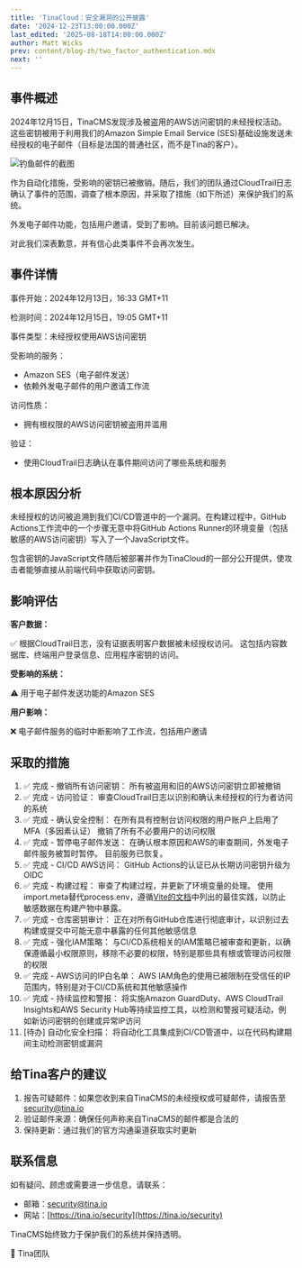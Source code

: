 ```yaml
---
title: 'TinaCloud：安全漏洞的公开披露'
date: '2024-12-23T13:00:00.000Z'
last_edited: '2025-08-18T14:00:00.000Z'
author: Matt Wicks
prev: content/blog-zh/two_factor_authentication.mdx
next: ''
---
```


## 事件概述

2024年12月15日，TinaCMS发现涉及被盗用的AWS访问密钥的未经授权活动。这些密钥被用于利用我们的Amazon Simple Email Service (SES)基础设施发送未经授权的电子邮件（目标是法国的普通社区，而不是Tina的客户）。

![钓鱼邮件的截图](/img/blog/2024-12-tinacloud-public-disclosure-security-breach/phishing-email.png "发送的邮件是法语")

作为自动化措施，受影响的密钥已被撤销。随后，我们的团队通过CloudTrail日志确认了事件的范围，调查了根本原因，并采取了措施（如下所述）来保护我们的系统。

外发电子邮件功能，包括用户邀请，受到了影响。目前该问题已解决。

对此我们深表歉意，并有信心此类事件不会再次发生。

## 事件详情

事件开始：2024年12月13日，16:33 GMT+11

检测时间：2024年12月15日，19:05 GMT+11

事件类型：未经授权使用AWS访问密钥

受影响的服务：

* Amazon SES（电子邮件发送）
* 依赖外发电子邮件的用户邀请工作流

访问性质：

* 拥有根权限的AWS访问密钥被盗用并滥用

验证：

* 使用CloudTrail日志确认在事件期间访问了哪些系统和服务

## 根本原因分析

未经授权的访问被追溯到我们CI/CD管道中的一个漏洞。在构建过程中，GitHub Actions工作流中的一个步骤无意中将GitHub Actions Runner的环境变量（包括敏感的AWS访问密钥）写入了一个JavaScript文件。

包含密钥的JavaScript文件随后被部署并作为TinaCloud的一部分公开提供，使攻击者能够直接从前端代码中获取访问密钥。

## 影响评估

**客户数据：**

✅ 根据CloudTrail日志，没有证据表明客户数据被未经授权访问。
这包括内容数据库、终端用户登录信息、应用程序密钥的访问。

**受影响的系统：**

⚠️ 用于电子邮件发送功能的Amazon SES

**用户影响：**

❌ 电子邮件服务的临时中断影响了工作流，包括用户邀请

## 采取的措施

1. ✅ 完成 - 撤销所有访问密钥：
   所有被盗用和旧的AWS访问密钥立即被撤销
2. ✅ 完成 - 访问验证：
   审查CloudTrail日志以识别和确认未经授权的行为者访问的系统
3. ✅ 完成 - 确认安全控制：
   在所有具有控制台访问权限的用户账户上启用了MFA（多因素认证）
   撤销了所有不必要用户的访问权限
4. ✅ 完成 - 暂停电子邮件发送：
   在确认根本原因和AWS的审查期间，外发电子邮件服务被暂时暂停。
   目前服务已恢复。
5. ✅ 完成 - CI/CD AWS访问：
   GitHub Actions的认证已从长期访问密钥升级为OIDC
6. ✅ 完成 - 构建过程：
   审查了构建过程，并更新了环境变量的处理。
   使用import.meta替代process.env，遵循[Vite的文档](https://vite.dev/config/shared-options.html#define)中列出的最佳实践，以防止敏感数据在构建产物中暴露。
7. ✅ 完成 - 仓库密钥审计：
   正在对所有GitHub仓库进行彻底审计，以识别过去构建或提交中可能无意中暴露的任何其他敏感信息
8. ✅ 完成 - 强化IAM策略：
   与CI/CD系统相关的IAM策略已被审查和更新，以确保遵循最小权限原则，移除不必要的权限，特别是那些具有根或管理访问权限的权限
9. ✅ 完成 - AWS访问的IP白名单：
   AWS IAM角色的使用已被限制在受信任的IP范围内，特别是对于CI/CD系统和其他敏感操作
10. ✅ 完成 - 持续监控和警报：
    将实施Amazon GuardDuty、AWS CloudTrail Insights和AWS Security Hub等持续监控工具，以检测和警报可疑活动，例如新访问密钥的创建或异常IP访问
11. \[待办] 自动化安全扫描：
    将自动化工具集成到CI/CD管道中，以在代码构建期间主动检测密钥或漏洞

## 给Tina客户的建议

1. 报告可疑邮件：如果您收到来自TinaCMS的未经授权或可疑邮件，请报告至[security@tina.io](mailto\:security@tina.io)
2. 验证邮件来源：确保任何声称来自TinaCMS的邮件都是合法的
3. 保持更新：通过我们的官方沟通渠道获取实时更新

## 联系信息

如有疑问、顾虑或需要进一步信息，请联系：

* 邮箱：[security@tina.io](mailto\:security@tina.io)
* 网站：[https://tina.io/security](https://tina.io/security)

TinaCMS始终致力于保护我们的系统并保持透明。

🦙 Tina团队